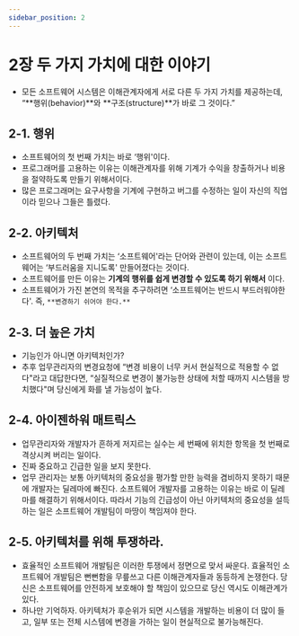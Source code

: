 ```yaml
---
sidebar_position: 2
---
```


# 2장 두 가지 가치에 대한 이야기

- 모든 소프트웨어 시스템은 이해관계자에게 서로 다른 두 가지 가치를 제공하는데, “**행위(behavior)**와 **구조(structure)**가 바로 그 것이다.”

## 2-1. 행위

- 소프트웨어의 첫 번째 가치는 바로 ‘행위'이다.
- 프로그래머를 고용하는 이유는 이해관계자를 위해 기계가 수익을 창출하거나 비용을 절약하도록 만들기 위해서이다.
- 많은 프로그래머는 요구사항을 기계에 구현하고 버그를 수정하는 일이 자신의 직업이라 믿으나 그들은 틀렸다.

## 2-2. 아키텍처

- 소프트웨어의 두 번째 가치는 ‘소프트웨어'라는 단어와 관련이 있는데, 이는 소프트웨어는 ‘부드러움을 지니도록' 만들어졌다는 것이다.
- 소프트웨어를 만든 이유는 **기계의 행위를 쉽게 변경할 수 있도록 하기 위해서** 이다.
- 소프트웨어가 가진 본연의 목적을 추구하려면 ‘소프트웨어는 반드시 부드러워야한다'. 즉, `**변경하기 쉬어야 한다.**`

## 2-3. 더 높은 가치

- 기능인가 아니면 아키텍처인가?
- 추후 업무관리자의 변경요청에 “변경 비용이 너무 커서 현실적으로 적용할 수 없다"라고 대답한다면, “실질적으로 변경이 불가능한 상태에 처할 때까지 시스템을 방치했다"며 당신에게 화를 낼 가능성이 높다.

## 2-4. 아이젠하워 매트릭스

- 업무관리자와 개발자가 흔하게 저지르는 실수는 세 번째에 위치한 항목을 첫 번째로 격상시켜 버리는 일이다.
- 진짜 중요하고 긴급한 일을 보지 못한다.
- 업무 관리자는 보통 아키텍처의 중요성을 평가할 만한 능력을 겸비하지 못하기 때문에 개발자는 딜레마에 빠진다. 소프트웨어 개발자를 고용하는 이유는 바로 이 딜레마를 해결하기 위해서이다. 따라서 기능의 긴급성이 아닌 아키텍처의 중요성을 설득하는 일은 소프트웨어 개발팀이 마땅이 책임져야 한다.

## 2-5. 아키텍처를 위해 투쟁하라.

- 효율적인 소프트웨어 개발팀은 이러한 투쟁에서 정면으로 맞서 싸운다. 효율적인 소프트웨어 개발팀은 뻔뻔함을 무릎쓰고 다른 이해관계자들과 동등하게 논쟁한다. 당신은 소프트웨어를 안전하게 보호해야 할 책임이 있으므로 당신 역시도 이해관계가 있다.
- 하나만 기억하자. 아키텍처가 후순위가 되면 시스템을 개발하는 비용이 더 많이 들고, 일부 또는 전체 시스템에 변경을 가하는 일이 현실적으로 불가능해진다.

